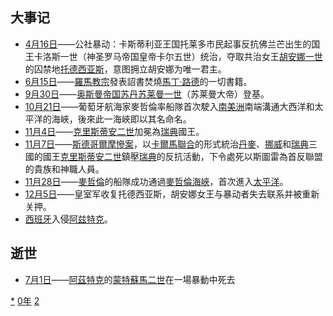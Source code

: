 {{yearTOC|1520|明'''[[正德|正德]]十五年'''；段鋹'''[[大顺平定|大顺平定]]元年'''；越南'''[[光紹|光紹]]五年'''；陳㫒'''[[宣和_(越南)|宣和]]五年'''；日本'''[[永正|永正]]十七年'''}}
== 大事记 ==
*[[4月16日|4月16日]]——公社暴动：卡斯蒂利亚王国托莱多市民起事反抗佛兰芒出生的国王卡洛斯一世（神圣罗马帝国皇帝卡尔五世）统治，夺取共治女王[[胡安娜_(卡斯蒂利亚)|胡安娜一世]]的囚禁地[[托德西亚斯|托德西亚斯]]，意图拥立胡安娜为唯一君主。
*[[6月15日|6月15日]]——[[羅馬教宗|羅馬教宗]]發表詔書焚燒[[馬丁·路德|馬丁·路德]]的一切書籍。
*[[9月30日|9月30日]]——[[鄂圖曼帝國|奥斯曼帝国]][[素檀|苏丹]][[蘇萊曼一世_(奧斯曼帝國)|苏莱曼一世]]（苏莱曼大帝）登基。
*[[10月21日|10月21日]]——葡萄牙航海家麥哲倫率船隊首次駛入[[南美洲|南美洲]]南端溝通大西洋和太平洋的海峽，後來此一海峽即以其名命名。
*[[11月4日|11月4日]]——[[克里斯蒂安二世|克里斯蒂安二世]]加冕為[[瑞典|瑞典]]國王。
*[[11月7日|11月7日]]——[[斯德哥爾摩慘案|斯德哥爾摩慘案]]，以[[卡爾馬聯合|卡爾馬聯合]]的形式統治[[丹麥|丹麥]]、[[挪威|挪威]]和[[瑞典|瑞典]]三國的國王[[克里斯蒂安二世|克里斯蒂安二世]]鎮壓[[瑞典|瑞典]]的反抗活動，下令處死以斯圖雷為首反聯盟的貴族和神職人員。
*[[11月28日|11月28日]]——[[斐迪南·麥哲倫|麥哲倫]]的船隊成功通過[[麥哲倫海峽|麥哲倫海峽]]，首次進入[[太平洋|太平洋]]。
*[[12月5日|12月5日]]——皇室军收复托德西亚斯，胡安娜女王与暴动者失去联系并被重新关押。
*[[西班牙|西班牙]]入侵[[阿兹特克|阿兹特克]]。

== 逝世 ==
{{Wikisource year mention}}
* [[7月1日|7月1日]]——[[阿茲特克|阿茲特克]]的[[蒙特祖馬二世|蒙特蘇馬二世]]在一場暴動中死去

[[Category:1520年|*]]
[[Category:1520年代|0年]]
[[Category:16世纪各年|2]]